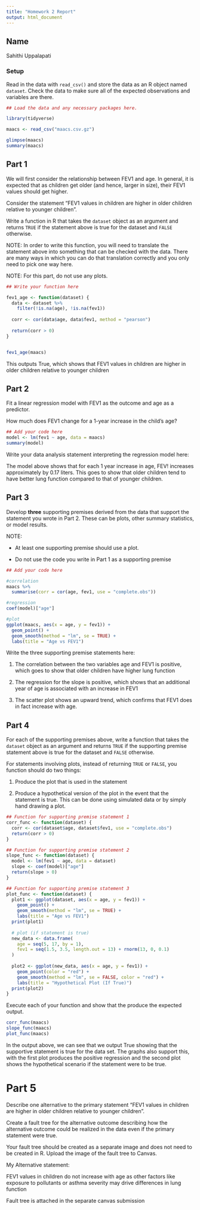 ```yaml
---
title: "Homework 2 Report"
output: html_document
---
```



## Name

Sahithi Uppalapati

### Setup

Read in the data with `read_csv()` and store the data as an R object named `dataset`. Check the data to make sure all of the expected observations and variables are there.


```r
## Load the data and any necessary packages here.

library(tidyverse)

maacs <- read_csv("maacs.csv.gz")

glimpse(maacs)
summary(maacs)


```

## Part 1

We will first consider the relationship between FEV1 and age. In general, it is expected that as children get older (and hence, larger in size), their FEV1 values should get higher. 

Consider the statement "FEV1 values in children are higher in older children relative to younger children". 

Write a function in R that takes the `dataset` object as an argument and returns `TRUE` if the statement above is true for the dataset and `FALSE` otherwise. 

NOTE: In order to write this function, you will need to translate the statement above into something that can be checked with the data. There are many ways in which you can do that translation correctly and you only need to pick one way here. 

NOTE: For this part, do not use any plots.

```r
## Write your function here

fev1_age <- function(dataset) {
  data <- dataset %>% 
    filter(!is.na(age), !is.na(fev1))
  
  corr <- cor(data$age, data$fev1, method = "pearson")
  
  return(corr > 0)
}


fev1_age(maacs)

```
This outputs True, which shows that FEV1 values in children are higher in older children relative to younger children

## Part 2

Fit a linear regression model with FEV1 as the outcome and age as a predictor.

How much does FEV1 change for a 1-year increase in the child's age? 

```r
## Add your code here
model <- lm(fev1 ~ age, data = maacs)
summary(model)

```


Write your data analysis statement interpreting the regression model here:

The model above shows that for each 1 year increase in age, FEV! increases approximately by 0.17 liters. This goes to show that older children tend to have better lung function compared to that of younger children.

## Part 3

Develop **three** supporting premises derived from the data that support the statement you wrote in Part 2. These can be plots, other summary statistics, or model results. 

NOTE: 

* At least one supporting premise should use a plot.

* Do not use the code you write in Part 1 as a supporting premise

```r
## Add your code here

#correlation
maacs %>% 
  summarise(corr = cor(age, fev1, use = "complete.obs"))

#regression
coef(model)["age"]

#plot
ggplot(maacs, aes(x = age, y = fev1)) +
  geom_point() +
  geom_smooth(method = "lm", se = TRUE) +
  labs(title = "Age vs FEV1")


```


Write the three supporting premise statements here:

1. The correlation between the two variables age and FEV1 is positive, which goes to show that older children have higher lung function

2. The regression for the slope is positive, which shows that an additional year of age is associated with an increase in FEV1

3. The scatter plot shows an upward trend, which confirms that FEV1 does in fact increase with age.


## Part 4

For each of the supporting premises above, write a function that takes the `dataset` object as an argument and returns `TRUE` if the supporting premise statement above is true for the dataset and `FALSE` otherwise. 

For statements involving plots, instead of returning `TRUE` or `FALSE`, you function should do two things:

1. Produce the plot that is used in the statement

2. Produce a hypothetical version of the plot in the event that the statement is true. This can be done using simulated data or by simply hand drawing a plot.


```r
## Function for supporting premise statement 1
corr_func <- function(dataset) {
  corr <- cor(dataset$age, dataset$fev1, use = "complete.obs")
  return(corr > 0)
}

```


```r
## Function for supporting premise statement 2
slope_func <- function(dataset) {
  model <- lm(fev1 ~ age, data = dataset)
  slope <- coef(model)["age"]
  return(slope > 0)
}


```


```r
## Function for supporting premise statement 3
plot_func <- function(dataset) {
  plot1 <- ggplot(dataset, aes(x = age, y = fev1)) +
    geom_point() +
    geom_smooth(method = "lm", se = TRUE) +
    labs(title = "Age vs FEV1")
  print(plot1)
  
  # plot (if statement is true)
  new_data <- data.frame(
    age = seq(5, 17, by = 1),
    fev1 = seq(1.5, 3.5, length.out = 13) + rnorm(13, 0, 0.1)
  )
  
  plot2 <- ggplot(new_data, aes(x = age, y = fev1)) +
    geom_point(color = "red") +
    geom_smooth(method = "lm", se = FALSE, color = "red") +
    labs(title = "Hypothetical Plot (If True)")
  print(plot2)
}

```

Execute each of your function and show that the produce the expected output.
```r
corr_func(maacs)
slope_func(maacs)
plot_func(maacs)

```

In the output above, we can see that we output True showing that the supportive statement is true for the data set. The graphs also support this, with the first plot produces the positive regression and the second plot shows the hypothetical scenario if the statement were to be true.

# Part 5

Describe one alternative to the primary statement "FEV1 values in children are higher in older children relative to younger children". 

Create a fault tree for the alternative outcome describing how the alternative outcome could be realized in the data even if the primary statement were true.

Your fault tree should be created as a separate image and does not need to be created in R. Upload the image of the fault tree to Canvas.


My Alternative statement:

FEV1 values in children do not increase with age as other factors like exposure to pollutants or asthma severity may drive differences in lung function

Fault tree is attached in the separate canvas submission


